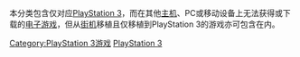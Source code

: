 {{Distinguished subcategory|PlayStation 3游戏|作品}}
本分类包含仅对应[[PlayStation_3|PlayStation 3]]，而在其他[[游戏机|主机]]、PC或移动设备上无法获得或下载的[[电子游戏|电子游戏]]，但从[[街机|街机]]移植且仅移植到PlayStation 3的游戏亦可包含在内。

[[Category:PlayStation_3游戏|Category:PlayStation 3游戏]]
[[Category:平台独占游戏|PlayStation 3]]